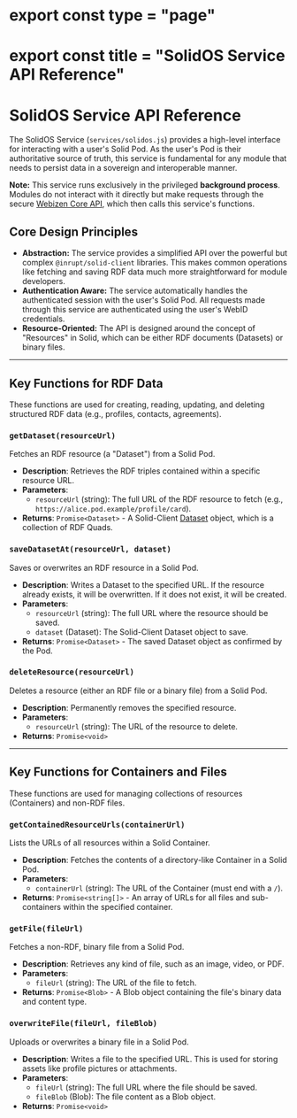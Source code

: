 # export const type = "page"
# export const title = "SolidOS Service API Reference"
# SolidOS Service API Reference

The SolidOS Service (`services/solidos.js`) provides a high-level interface for interacting with a user's Solid Pod. As the user's Pod is their authoritative source of truth, this service is fundamental for any module that needs to persist data in a sovereign and interoperable manner.

**Note:** This service runs exclusively in the privileged **background process**. Modules do not interact with it directly but make requests through the secure [Webizen Core API](./webizen-api), which then calls this service's functions.

## Core Design Principles

-   **Abstraction:** The service provides a simplified API over the powerful but complex `@inrupt/solid-client` libraries. This makes common operations like fetching and saving RDF data much more straightforward for module developers.
-   **Authentication Aware:** The service automatically handles the authenticated session with the user's Solid Pod. All requests made through this service are authenticated using the user's WebID credentials.
-   **Resource-Oriented:** The API is designed around the concept of "Resources" in Solid, which can be either RDF documents (Datasets) or binary files.

---

## Key Functions for RDF Data

These functions are used for creating, reading, updating, and deleting structured RDF data (e.g., profiles, contacts, agreements).

### `getDataset(resourceUrl)`

Fetches an RDF resource (a "Dataset") from a Solid Pod.

-   **Description**: Retrieves the RDF triples contained within a specific resource URL.
-   **Parameters**:
    -   `resourceUrl` (string): The full URL of the RDF resource to fetch (e.g., `https://alice.pod.example/profile/card`).
-   **Returns**: `Promise<Dataset>` - A Solid-Client [Dataset](https://docs.inrupt.com/developer-tools/javascript/client-libraries/reference/glossary/#term-SolidDataset) object, which is a collection of RDF Quads.

### `saveDatasetAt(resourceUrl, dataset)`

Saves or overwrites an RDF resource in a Solid Pod.

-   **Description**: Writes a Dataset to the specified URL. If the resource already exists, it will be overwritten. If it does not exist, it will be created.
-   **Parameters**:
    -   `resourceUrl` (string): The full URL where the resource should be saved.
    -   `dataset` (Dataset): The Solid-Client Dataset object to save.
-   **Returns**: `Promise<Dataset>` - The saved Dataset object as confirmed by the Pod.

### `deleteResource(resourceUrl)`

Deletes a resource (either an RDF file or a binary file) from a Solid Pod.

-   **Description**: Permanently removes the specified resource.
-   **Parameters**:
    -   `resourceUrl` (string): The URL of the resource to delete.
-   **Returns**: `Promise<void>`

---

## Key Functions for Containers and Files

These functions are used for managing collections of resources (Containers) and non-RDF files.

### `getContainedResourceUrls(containerUrl)`

Lists the URLs of all resources within a Solid Container.

-   **Description**: Fetches the contents of a directory-like Container in a Solid Pod.
-   **Parameters**:
    -   `containerUrl` (string): The URL of the Container (must end with a `/`).
-   **Returns**: `Promise<string[]>` - An array of URLs for all files and sub-containers within the specified container.

### `getFile(fileUrl)`

Fetches a non-RDF, binary file from a Solid Pod.

-   **Description**: Retrieves any kind of file, such as an image, video, or PDF.
-   **Parameters**:
    -   `fileUrl` (string): The URL of the file to fetch.
-   **Returns**: `Promise<Blob>` - A Blob object containing the file's binary data and content type.

### `overwriteFile(fileUrl, fileBlob)`

Uploads or overwrites a binary file in a Solid Pod.

-   **Description**: Writes a file to the specified URL. This is used for storing assets like profile pictures or attachments.
-   **Parameters**:
    -   `fileUrl` (string): The full URL where the file should be saved.
    -   `fileBlob` (Blob): The file content as a Blob object.
-   **Returns**: `Promise<void>`
